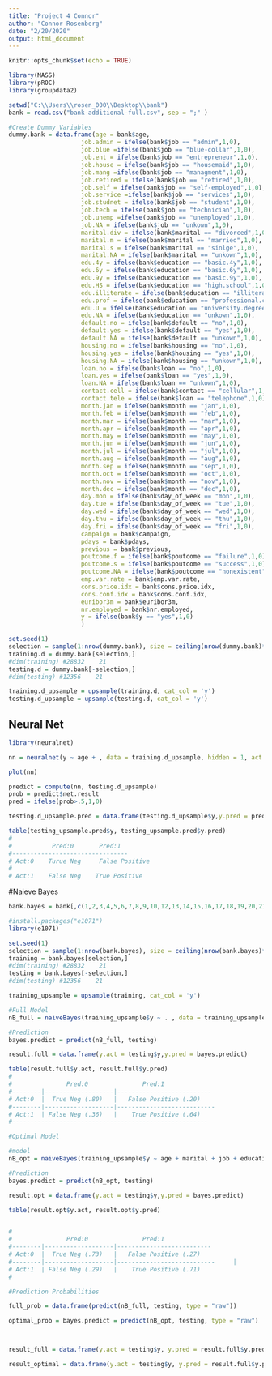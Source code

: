 ```yaml
---
title: "Project 4 Connor"
author: "Connor Rosenberg"
date: "2/20/2020"
output: html_document
---
```


```r
knitr::opts_chunk$set(echo = TRUE)
```


```r
library(MASS)
library(pROC)
library(groupdata2)
```

```r
setwd("C:\\Users\\rosen_000\\Desktop\\bank")
bank = read.csv("bank-additional-full.csv", sep = ";" )
```

```r
#Create Dummy Variables
dummy.bank = data.frame(age = bank$age,
                    job.admin = ifelse(bank$job == "admin",1,0),
                    job.blue =ifelse(bank$job == "blue-collar",1,0),
                    job.ent = ifelse(bank$job == "entrepreneur",1,0),
                    job.house = ifelse(bank$job == "housemaid",1,0),
                    job.mang =ifelse(bank$job == "managment",1,0),
                    job.retired = ifelse(bank$job == "retired",1,0),
                    job.self = ifelse(bank$job == "self-employed",1,0),
                    job.service =ifelse(bank$job == "services",1,0),
                    job.studnet = ifelse(bank$job == "student",1,0),
                    job.tech = ifelse(bank$job == "technician",1,0),
                    job.unemp =ifelse(bank$job == "unemployed",1,0),
                    job.NA = ifelse(bank$job == "unkown",1,0),
                    marital.div = ifelse(bank$marital == "divorced",1,0),
                    marital.m = ifelse(bank$marital == "married",1,0),
                    marital.s = ifelse(bank$marital == "sinlge",1,0),
                    marital.NA = ifelse(bank$marital == "unkown",1,0),
                    edu.4y = ifelse(bank$education == "basic.4y",1,0),
                    edu.6y = ifelse(bank$education == "basic.6y",1,0),
                    edu.9y = ifelse(bank$education == "basic.9y",1,0),
                    edu.HS = ifelse(bank$education == "high.school",1,0),
                    edu.illiterate = ifelse(bank$education == "illiterate",1,0),
                    edu.prof = ifelse(bank$education == "professional.course",1,0),
                    edu.U = ifelse(bank$education == "university.degree",1,0),
                    edu.NA = ifelse(bank$education == "unkown",1,0),
                    default.no = ifelse(bank$default == "no",1,0),
                    default.yes = ifelse(bank$default == "yes",1,0),
                    default.NA = ifelse(bank$default == "unkown",1,0),
                    housing.no = ifelse(bank$housing == "no",1,0),
                    housing.yes = ifelse(bank$housing == "yes",1,0),
                    housing.NA = ifelse(bank$housing == "unkown",1,0),
                    loan.no = ifelse(bank$loan == "no",1,0),
                    loan.yes = ifelse(bank$loan == "yes",1,0),
                    loan.NA = ifelse(bank$loan == "unkown",1,0),
                    contact.cell = ifelse(bank$contact == "cellular",1,0),
                    contact.tele = ifelse(bank$loan == "telephone",1,0),
                    month.jan = ifelse(bank$month == "jan",1,0),
                    month.feb = ifelse(bank$month == "feb",1,0),
                    month.mar = ifelse(bank$month == "mar",1,0),
                    month.apr = ifelse(bank$month == "apr",1,0),
                    month.may = ifelse(bank$month == "may",1,0),
                    month.jun = ifelse(bank$month == "jun",1,0),
                    month.jul = ifelse(bank$month == "jul",1,0),
                    month.aug = ifelse(bank$month == "aug",1,0),
                    month.sep = ifelse(bank$month == "sep",1,0),
                    month.oct = ifelse(bank$month == "oct",1,0),
                    month.nov = ifelse(bank$month == "nov",1,0),
                    month.dec = ifelse(bank$month == "dec",1,0),
                    day.mon = ifelse(bank$day_of_week == "mon",1,0),
                    day.tue = ifelse(bank$day_of_week == "tue",1,0),
                    day.wed = ifelse(bank$day_of_week == "wed",1,0),
                    day.thu = ifelse(bank$day_of_week == "thu",1,0),
                    day.fri = ifelse(bank$day_of_week == "fri",1,0),
                    campaign = bank$campaign,
                    pdays = bank$pdays,
                    previous = bank$previous,
                    poutcome.f = ifelse(bank$poutcome == "failure",1,0),
                    poutcome.s = ifelse(bank$poutcome == "success",1,0),
                    poutcome.NA = ifelse(bank$poutcome == "nonexistent",1,0),
                    emp.var.rate = bank$emp.var.rate,
                    cons.price.idx = bank$cons.price.idx,
                    cons.conf.idx = bank$cons.conf.idx,
                    euribor3m = bank$euribor3m,
                    nr.employed = bank$nr.employed,
                    y = ifelse(bank$y == "yes",1,0)
                    )

```



```r
set.seed(1)
selection = sample(1:nrow(dummy.bank), size = ceiling(nrow(dummy.bank)*0.7), replace = FALSE)
training.d = dummy.bank[selection,]
#dim(training) #28832    21
testing.d = dummy.bank[-selection,]
#dim(testing) #12356    21
```

```r
training.d_upsample = upsample(training.d, cat_col = 'y')
testing.d_upsample = upsample(testing.d, cat_col = 'y')
```


## Neural Net

```r
library(neuralnet)

nn = neuralnet(y ~ age + , data = training.d_upsample, hidden = 1, act.fct = "logistic", linear.output = FALSE)

```


```r
plot(nn)
```


```r
predict = compute(nn, testing.d_upsample)
prob = predict$net.result
pred = ifelse(prob>.5,1,0)

testing.d_upsample.pred = data.frame(testing.d_upsample$y,y.pred = pred)
```


```r
table(testing_upsample.pred$y, testing_upsample.pred$y.pred) 
#
#           Pred:0       Pred:1
#--------------------------------
# Act:0    Turue Neg     False Positive
#
# Act:1    False Neg    True Positive

```

#Naieve Bayes

```r
bank.bayes = bank[,c(1,2,3,4,5,6,7,8,9,10,12,13,14,15,16,17,18,19,20,21)]
```


```r
#install.packages("e1071")
library(e1071)

```


```r
set.seed(1)
selection = sample(1:nrow(bank.bayes), size = ceiling(nrow(bank.bayes)*0.7), replace = FALSE)
training = bank.bayes[selection,]
#dim(training) #28832    21
testing = bank.bayes[-selection,]
#dim(testing) #12356    21
```

```r
training_upsample = upsample(training, cat_col = 'y')
```

```r
#Full Model
nB_full = naiveBayes(training_upsample$y ~ . , data = training_upsample)

#Prediction
bayes.predict = predict(nB_full, testing)

result.full = data.frame(y.act = testing$y,y.pred = bayes.predict)

table(result.full$y.act, result.full$y.pred) 
#
#               Pred:0               Pred:1
#--------|-------------------|--------------------------
# Act:0  |  True Neg (.80)   |   False Positive (.20)
#--------|-------------------|---------------------------       
# Act:1  | False Neg (.36)   |    True Positive (.64)
#------------------------------------------------------


```




```r
#Optimal Model

#model
nB_opt = naiveBayes(training_upsample$y ~ age + marital + job + education + default + housing + loan  + emp.var.rate + cons.price.idx + euribor3m+  nr.employed , data = training_upsample)

#Prediction
bayes.predict = predict(nB_opt, testing)

result.opt = data.frame(y.act = testing$y,y.pred = bayes.predict)

table(result.opt$y.act, result.opt$y.pred)


#
#               Pred:0               Pred:1
#--------|-------------------|--------------------------
# Act:0  |  True Neg (.73)   |   False Positive (.27)
#--------|-------------------|---------------------------     | 
# Act:1  | False Neg (.29)   |    True Positive (.71)
#

```

```r
#Prediction Probabilities

full_prob = data.frame(predict(nB_full, testing, type = "raw"))

optimal_prob = bayes.predict = predict(nB_opt, testing, type = "raw")



result_full = data.frame(y.act = testing$y, y.pred = result.full$y.pred, y.prob.no = full_prob$no, y.prob.yes = full_prob$yes )

result_optimal = data.frame(y.act = testing$y, y.pred = result.full$y.pred, y.prob.no = full_prob$no, y.prob.yes = full_prob$yes )


```